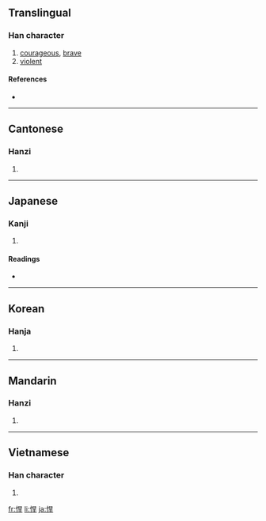 ==Translingual==

===Han character===
{{Han char|rn=61|rad=心|as=07|sn=10|four=9604<sub>1</sub>|canj=心日一十 (PAMJ)}}

# [[courageous]], [[brave]]
# [[violent]]

====References====
* {{Han ref|kx=0387.010|dkj=10643|dj=0719.130|hdz=42304.020|uh=608D|ud=24717|bh=AEAB|bd=44715}}

----

==Cantonese==

===Hanzi===
{{yue-hanzi|jyut=|y=hon5, hon6}}

# {{defn|Cantonese|sort=心07}}

----

==Japanese==

===Kanji===
{{ja-kanji|grade=|rs=心07}}

# {{defn|Japanese}}

====Readings====
* {{ja-readings|on=[[かん]] (kan)|kun=[[たけし]] (takeshi)}}

----

==Korean==

===Hanja===
{{ko-hanja|hangeul=한|eumhun=|rv=han|mr=han|y=han}}

# {{defn|Korean|sort=心07}}

----

==Mandarin==

===Hanzi===
{{cmn-hanzi|pin=[[bó]] ([[bo2]]), [[hàn]] ([[han4]])|wg=po<sup>2</sup>, han<sup>4</sup>}}

# {{defn|Mandarin|sort=心07}}

----

==Vietnamese==

===Han character===
{{vi-hantu|[[hãn]]|rs=心07}}

# {{defn|Vietnamese|sort=心07}}

[[fr:悍]]
[[li:悍]]
[[ja:悍]]